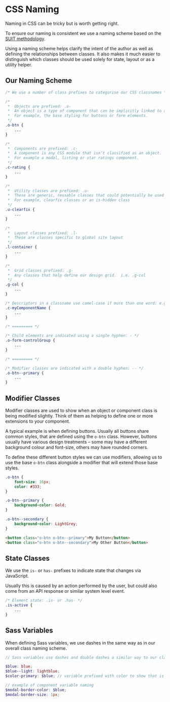 <Meta title="Documentation/Guides/Fozzie/CSS Naming"/>

# CSS Naming

Naming in CSS can be tricky but is worth getting right.

To ensure our naming is consistent we use a naming scheme based on the [SUIT methodology](https://github.com/suitcss/suit/blob/master/doc/naming-conventions.md).

Using a naming scheme helps clarify the intent of the author as well as defining the relationships between classes.  It also makes it much easier to distinguish which classes should be used solely for state, layout or as a utility helper.

<a name="scheme"></a><h2 class="sg-sectionHeading">Our Naming Scheme</h2>

```scss
/* We use a number of class prefixes to categorise our CSS classnames */

/*
 *  Objects are prefixed: .o-
 *  An object is a type of component that can be implicitly linked to an HTML tag.
 *  For example, the base styling for buttons or form elements.
 */
.o-btn {
    ...
}

/*
 *  Components are prefixed: .c-
 *  A component is any CSS module that isn’t classified as an object.
 *  For example a modal, listing or star ratings component.
 */
.c-rating {
    ...
}

/*
 *  Utility classes are prefixed: .u-
 *  These are generic, reusable classes that could potentially be used across many components
 *  For example, clearfix classes or an is-hidden class
 */
.u-clearfix {
    ...
}

/*
 *  Layout classes prefixed: .l-
 *  These are classes specific to global site layout
 */
.l-container {
    ...
}

/*
 *  Grid classes prefixed: .g-
 *  Any classes that help define our design grid.  i.e. .g-col
 */
.g-col {
    ...
}

/* Descriptors in a classname use camel-case if more than one word: e.g. mySelectorComponent */
.c-myComponentName {
    ...
}

/* ========= */

/* Child elements are indicated using a single hyphen: - */
.o-form-controlGroup {
    ...
}

/* ========= */

/* Modifier classes are indicated with a double hyphen: -- */
.o-btn--primary {
    ...
}
```


<a name="modifiers"></a><h2 class="sg-sectionHeading">Modifier Classes</h2>

Modifier classes are used to show when an object or component class is being modified slightly.  Think of them as helping to define one or more extensions to your component.

A typical example is when defining buttons.  Usually all buttons share common styles, that are defined using the `o-btn` class.  However, buttons usually have various design treatments – some may have a different background colour and font-size, others may have rounded corners.

To define these different button styles we can use modifiers, allowing us to use the base `o-btn` class alongside a modifier that will extend those base styles.

```scss
.o-btn {
    font-size: 16px;
    color: #333;
}

.o-btn--primary {
    background-color: Gold;
}

.o-btn--secondary {
    background-color: LightGrey;
}
```

```html
<button class="o-btn o-btn--primary">My Button</button>
<button class="o-btn o-btn--secondary">My Other Button</button>
```


<a name="state"></a><h2 class="sg-sectionHeading">State Classes</h2>

We use the `is-` or `has-` prefixes to indicate state that changes via JavaScript.

Usually this is caused by an action performed by the user, but could also come from an API response or similar system level event.

```scss
/* Element state: .is- or .has- */
.is-active {
    ...
}
```


<a name="variables"></a><h2 class="sg-sectionHeading">Sass Variables</h2>

When defining Sass variables, we use dashes in the same way as in our overall class naming scheme.

```scss
// Sass variables use dashes and double dashes a similar way to our classnames

$blue: blue;
$blue--light: lightblue;
$color-primary: $blue; // variable prefixed with color to show that is it’s use

// example of component variable naming
$modal-border-color: $blue;
$modal-border-size: 1px;
```

